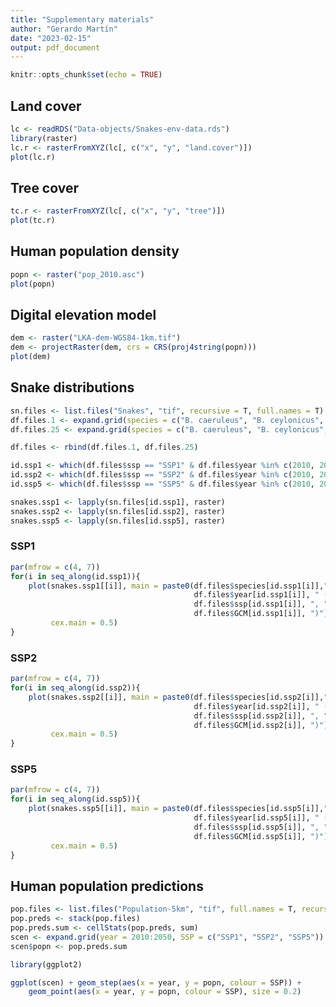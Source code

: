 ```yaml
---
title: "Supplementary materials"
author: "Gerardo Martín"
date: "2023-02-15"
output: pdf_document
---
```


```r
knitr::opts_chunk$set(echo = TRUE)
```

## Land cover

```r
lc <- readRDS("Data-objects/Snakes-env-data.rds")
library(raster)
lc.r <- rasterFromXYZ(lc[, c("x", "y", "land.cover")])
plot(lc.r)
```

\newpage

## Tree cover

```r
tc.r <- rasterFromXYZ(lc[, c("x", "y", "tree")])
plot(tc.r)
```

\newpage


## Human population density

```r
popn <- raster("pop_2010.asc")
plot(popn)
```

\newpage

## Digital elevation model

```r
dem <- raster("LKA-dem-WGS84-1km.tif")
dem <- projectRaster(dem, crs = CRS(proj4string(popn)))
plot(dem)
```

\newpage

## Snake distributions

```r
sn.files <- list.files("Snakes", "tif", recursive = T, full.names = T)
df.files.1 <- expand.grid(species = c("B. caeruleus", "B. ceylonicus", "D. russelli", "E. carinatus", "H. spp", "N. naja", "T. trigonocephalus"), year = 2010:2050, GCM = c(""), ssp = c("SSP1"))
df.files.25 <- expand.grid(species = c("B. caeruleus", "B. ceylonicus", "D. russelli", "E. carinatus", "H. spp", "N. naja", "T. trigonocephalus"), year = 2010:2050, GCM = c("CNRM-CM5", "GFDL-CM3", "MPI-ESM-LR"), ssp = c("SSP2", "SSP5"))

df.files <- rbind(df.files.1, df.files.25)

id.ssp1 <- which(df.files$ssp == "SSP1" & df.files$year %in% c(2010, 2024, 2037, 2050))
id.ssp2 <- which(df.files$ssp == "SSP2" & df.files$year %in% c(2010, 2024, 2037, 2050))
id.ssp5 <- which(df.files$ssp == "SSP5" & df.files$year %in% c(2010, 2024, 2037, 2050))

snakes.ssp1 <- lapply(sn.files[id.ssp1], raster)
snakes.ssp2 <- lapply(sn.files[id.ssp2], raster)
snakes.ssp5 <- lapply(sn.files[id.ssp5], raster)
```

### SSP1

```r
par(mfrow = c(4, 7))
for(i in seq_along(id.ssp1)){
    plot(snakes.ssp1[[i]], main = paste0(df.files$species[id.ssp1[i]],": ", 
                                         df.files$year[id.ssp1[i]], " (", 
                                         df.files$ssp[id.ssp1[i]], ", ",
                                         df.files$GCM[id.ssp1[i]], ")"),
         cex.main = 0.5)
}
```

\newpage

### SSP2

```r
par(mfrow = c(4, 7))
for(i in seq_along(id.ssp2)){
    plot(snakes.ssp2[[i]], main = paste0(df.files$species[id.ssp2[i]],": ", 
                                         df.files$year[id.ssp2[i]], " (", 
                                         df.files$ssp[id.ssp2[i]], ", ",
                                         df.files$GCM[id.ssp2[i]], ")"),
         cex.main = 0.5)
}
```

\newpage

### SSP5

```r
par(mfrow = c(4, 7))
for(i in seq_along(id.ssp5)){
    plot(snakes.ssp5[[i]], main = paste0(df.files$species[id.ssp5[i]],": ", 
                                         df.files$year[id.ssp5[i]], " (", 
                                         df.files$ssp[id.ssp5[i]], ", ",
                                         df.files$GCM[id.ssp5[i]], ")"),
         cex.main = 0.5)
}
```

\newpage

## Human population predictions

```r
pop.files <- list.files("Population-5km", "tif", full.names = T, recursive = T)
pop.preds <- stack(pop.files)
pop.preds.sum <- cellStats(pop.preds, sum)
scen <- expand.grid(year = 2010:2050, SSP = c("SSP1", "SSP2", "SSP5"))
scen$popn <- pop.preds.sum

library(ggplot2)

ggplot(scen) + geom_step(aes(x = year, y = popn, colour = SSP)) +
    geom_point(aes(x = year, y = popn, colour = SSP), size = 0.2)
```



